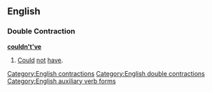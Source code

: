 ==English==

===Double Contraction===
'''[[could]][[n't]][['ve]]'''

# {{context|nonstandard|lang=en}} [[could|Could]] [[not]] [[have]].

[[Category:English contractions]]
[[Category:English double contractions]]
[[Category:English auxiliary verb forms]]